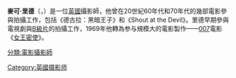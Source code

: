 {{Infobox person
| name        = 迈克尔·里德
| image       = 
| alt         = 
| caption     = 
| birth_name =  
| birth_date  = {{Birth date and age|1929|7|7}}
| birth_place = [[加拿大|加拿大]]
| death_date  = 
| death_place = 
| nationality = 
| other_names = 
| known_for   = 
| occupation  = [[攝影師|攝影師]]
| years_active = 1963年至今
| spouse =
| children =
|imdb_id = 0715586
}}

'''麥可·里德'''（{{lang-en|Michael Reed}}，{{bd|1929年|7月7日|||catIdx=R}}）是一位[[英國|英國]]攝影師，他曾在20世紀60年代和70年代的幾部電影參與拍攝工作，包括《德古拉：黑暗王子》和《Shout at the Devil》。里德早期參與電視劇與[[B級片|B級片]]的拍攝工作，1969年他轉為参与規模大的電影製作——[[007|007]]電影《[[女王密使|女王密使]]》。

{{Authority control}}
[[Category:英國摄影师|Category:英國摄影师]]
[[分類:電影攝影師|分類:電影攝影師]]